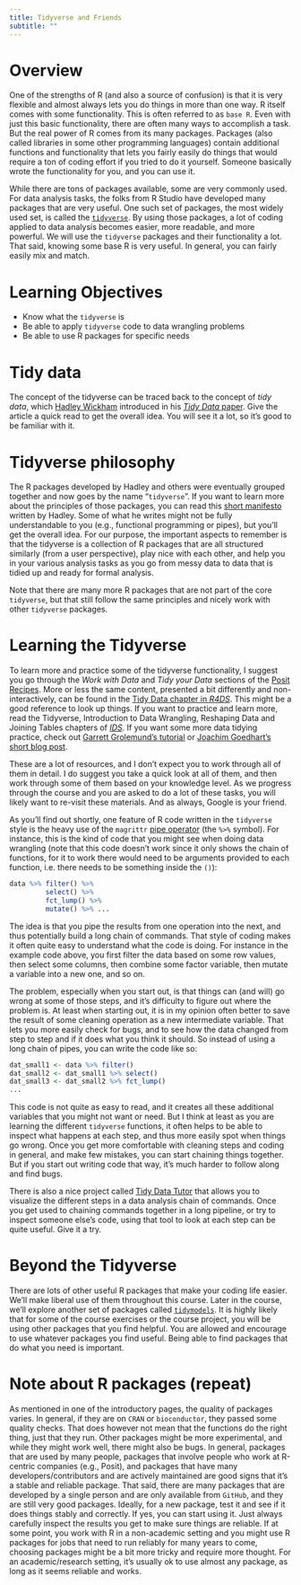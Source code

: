 ```yaml
---
title: Tidyverse and Friends 
subtitle: ""
---
```


# Overview

One of the strengths of R (and also a source of confusion) is that it is
very flexible and almost always lets you do things in more than one way.
R itself comes with some functionality. This is often referred to as
`base R`. Even with just this basic functionality, there are often many
ways to accomplish a task. But the real power of R comes from its many
packages. Packages (also called libraries in some other programming
languages) contain additional functions and functionality that lets you
fairly easily do things that would require a ton of coding effort if you
tried to do it yourself. Someone basically wrote the functionality for
you, and you can use it.

While there are tons of packages available, some are very commonly used.
For data analysis tasks, the folks from R Studio have developed many
packages that are very useful. One such set of packages, the most widely
used set, is called the [`tidyverse`](https://www.tidyverse.org/). By
using those packages, a lot of coding applied to data analysis becomes
easier, more readable, and more powerful. We will use the `tidyverse`
packages and their functionality a lot. That said, knowing some base R
is very useful. In general, you can fairly easily mix and match.

# Learning Objectives

-   Know what the `tidyverse` is
-   Be able to apply `tidyverse` code to data wrangling problems
-   Be able to use R packages for specific needs

# Tidy data

The concept of the tidyverse can be traced back to the concept of *tidy
data*, which [Hadley Wickham](http://hadley.nz/) introduced in his
[*Tidy Data* paper](https://www.jstatsoft.org/article/view/v059i10/).
Give the article a quick read to get the overall idea. You will see it a
lot, so it's good to be familiar with it.

# Tidyverse philosophy

The R packages developed by Hadley and others were eventually grouped
together and now goes by the name "`tidyverse`". If you want to learn
more about the principles of those packages, you can read this [short
manifesto](https://tidyverse.tidyverse.org/articles/manifesto.html)
written by Hadley. Some of what he writes might not be fully
understandable to you (e.g., functional programming or pipes), but
you'll get the overall idea. For our purpose, the important aspects to
remember is that the tidyverse is a collection of R packages that are
all structured similarly (from a user perspective), play nice with each
other, and help you in your various analysis tasks as you go from messy
data to data that is tidied up and ready for formal analysis.

Note that there are many more R packages that are not part of the core
`tidyverse`, but that still follow the same principles and nicely work
with other `tidyverse` packages.

# Learning the Tidyverse

To learn more and practice some of the tidyverse functionality, I
suggest you go through the *Work with Data* and *Tidy your Data*
sections of the [Posit Recipes](https://posit.cloud/learn/recipes). More
or less the same content, presented a bit differently and
non-interactively, can be found in the [Tidy Data chapter in
*R4DS*](https://r4ds.had.co.nz/tidy-data.html). This might be a good
reference to look up things. If you want to practice and learn more,
read the Tidyverse, Introduction to Data Wrangling, Reshaping Data and
Joining Tables chapters of [*IDS*](https://rafalab.github.io/dsbook/).
If you want some more data tidying practice, check out [Garrett
Grolemund's tutorial](http://garrettgman.github.io/tidying/) or [Joachim
Goedhart's short blog
post](https://thenode.biologists.com/converting-excellent-spreadsheets-tidy-data/education/).

These are a lot of resources, and I don't expect you to work through all
of them in detail. I do suggest you take a quick look at all of them,
and then work through some of them based on your knowledge level. As we
progress through the course and you are asked to do a lot of these
tasks, you will likely want to re-visit these materials. And as always,
Google is your friend.

::: note
As you'll find out shortly, one feature of R code written in the
`tidyverse` style is the heavy use of the `magrittr` [pipe
operator](https://magrittr.tidyverse.org/) (the `%>%` symbol). For
instance, this is the kind of code that you might see when doing data
wrangling (note that this code doesn't work since it only shows the
chain of functions, for it to work there would need to be arguments
provided to each function, i.e. there needs to be something inside the
`()`):

```r
data %>% filter() %>% 
         select() %>%
         fct_lump() %>%
         mutate() %>% ...
```

The idea is that you pipe the results from one operation into the next,
and thus potentially build a long chain of commands. That style of
coding makes it often quite easy to understand what the code is doing.
For instance in the example code above, you first filter the data based
on some row values, then select some columns, then combine some factor
variable, then mutate a variable into a new one, and so on.

The problem, especially when you start out, is that things can (and
will) go wrong at some of those steps, and it's difficulty to figure out
where the problem is. At least when starting out, it is in my opinion
often better to save the result of some cleaning operation as a new
intermediate variable. That lets you more easily check for bugs, and to
see how the data changed from step to step and if it does what you think
it should. So instead of using a long chain of pipes, you can write the
code like so:

```r
dat_small1 <- data %>% filter()
dat_small2 <- dat_small1 %>% select()
dat_small3 <- dat_small2 %>% fct_lump()
...
```

This code is not quite as easy to read, and it creates all these
additional variables that you might not want or need. But I think at
least as you are learning the different `tidyverse` functions, it often
helps to be able to inspect what happens at each step, and thus more
easily spot when things go wrong. Once you get more comfortable with
cleaning steps and coding in general, and make few mistakes, you can
start chaining things together. But if you start out writing code that
way, it's much harder to follow along and find bugs.

There is also a nice project called [Tidy Data
Tutor](https://tidydatatutor.com/) that allows you to visualize the
different steps in a data analysis chain of commands. Once you get used
to chaining commands together in a long pipeline, or try to inspect
someone else's code, using that tool to look at each step can be quite
useful. Give it a try.
:::

# Beyond the Tidyverse

There are lots of other useful R packages that make your coding life
easier. We'll make liberal use of them throughout this course. Later in
the course, we'll explore another set of packages called
[`tidymodels`](https://www.tidymodels.org/). It is highly likely that
for some of the course exercises or the course project, you will be
using other packages that you find helpful. You are allowed and
encourage to use whatever packages you find useful. Being able to find
packages that do what you need is important.

# Note about R packages (repeat)

As mentioned in one of the introductory pages, the quality of packages
varies. In general, if they are on `CRAN` or `bioconductor`, they passed
some quality checks. That does however not mean that the functions do
the right thing, just that they run. Other packages might be more
experimental, and while they might work well, there might also be bugs.
In general, packages that are used by many people, packages that involve
people who work at R-centric companies (e.g., Posit), and packages that
have many developers/contributors and are actively maintained are good
signs that it's a stable and reliable package. That said, there are many
packages that are developed by a single person and are only available
from `GitHub`, and they are still very good packages. Ideally, for a new
package, test it and see if it does things stably and correctly. If yes,
you can start using it. Just always carefully inspect the results you
get to make sure things are reliable. If at some point, you work with R
in a non-academic setting and you might use R packages for jobs that
need to run reliably for many years to come, choosing packages might be
a bit more tricky and require more thought. For an academic/research
setting, it's usually ok to use almost any package, as long as it seems
reliable and works.
